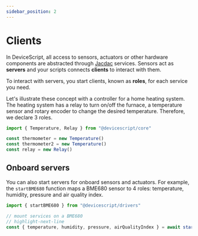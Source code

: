 ```yaml
---
sidebar_position: 2
---
```


# Clients

In DeviceScript, all access to sensors, actuators or other hardware components
are abstracted through [Jacdac](https://aka.ms/jacdac) services.
Sensors act as **servers** and your scripts connects **clients** to interact with them.

To interact with servers, you start clients, known as **roles**, for each service you need.

Let's illustrate these concept with a controller for a home heating system.
The heating system has a relay to turn on/off the furnace, a temperature sensor and
rotary encoder to change the desired temperature.
Therefore, we declare 3 roles.

```ts
import { Temperature, Relay } from "@devicescript/core"

const thermometer = new Temperature()
const thermometer2 = new Temperature()
const relay = new Relay()
```

## Onboard servers

You can also start servers for onboard sensors and actuators. For example, the `startBME680` function maps a BME680 sensor to 4 roles: temperature, humidity, pressure and air quality index.

```ts
import { startBME680 } from "@devicescript/drivers"

// mount services on a BME680
// highlight-next-line
const { temperature, humidity, pressure, airQualityIndex } = await startBME680()
```
